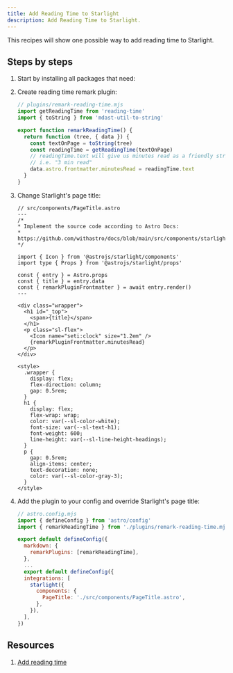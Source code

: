 ```yaml
---
title: Add Reading Time to Starlight
description: Add Reading Time to Starlight.
---
```



This recipes will show one possible way to add reading time to Starlight.

## Steps by steps

1.  Start by installing all packages that need:

    <PackageManagerCommand command="add reading-time mdast-util-to-string" />

2.  Create reading time remark plugin:

    ```js
    // plugins/remark-reading-time.mjs
    import getReadingTime from 'reading-time'
    import { toString } from 'mdast-util-to-string'

    export function remarkReadingTime() {
      return function (tree, { data }) {
        const textOnPage = toString(tree)
        const readingTime = getReadingTime(textOnPage)
        // readingTime.text will give us minutes read as a friendly string,
        // i.e. "3 min read"
        data.astro.frontmatter.minutesRead = readingTime.text
      }
    }
    ```

3.  Change Starlight's page title:

    ```astro
    // src/components/PageTitle.astro
    ---
    /*
    * Implement the source code according to Astro Docs:
    * https://github.com/withastro/docs/blob/main/src/components/starlight/PageTitle.astro
    */

    import { Icon } from '@astrojs/starlight/components'
    import type { Props } from '@astrojs/starlight/props'

    const { entry } = Astro.props
    const { title } = entry.data
    const { remarkPluginFrontmatter } = await entry.render()
    ---

    <div class="wrapper">
      <h1 id="_top">
        <span>{title}</span>
      </h1>
      <p class="sl-flex">
        <Icon name="seti:clock" size="1.2em" />
        {remarkPluginFrontmatter.minutesRead}
      </p>
    </div>

    <style>
      .wrapper {
        display: flex;
        flex-direction: column;
        gap: 0.5rem;
      }
      h1 {
        display: flex;
        flex-wrap: wrap;
        color: var(--sl-color-white);
        font-size: var(--sl-text-h1);
        font-weight: 600;
        line-height: var(--sl-line-height-headings);
      }
      p {
        gap: 0.5rem;
        align-items: center;
        text-decoration: none;
        color: var(--sl-color-gray-3);
      }
    </style>
    ```

4.  Add the plugin to your config and override Starlight's page title:

    ```js ins={3, 7, 14}
    // astro.config.mjs
    import { defineConfig } from 'astro/config'
    import { remarkReadingTime } from './plugins/remark-reading-time.mjs'

    export default defineConfig({
      markdown: {
        remarkPlugins: [remarkReadingTime],
      },
      ...
      export default defineConfig({
      integrations: [
        starlight({
          components: {
            PageTitle: './src/components/PageTitle.astro',
          },
        }),
      ],
    })
    ```

## Resources

1. [Add reading time](https://docs.astro.build/en/recipes/reading-time/)
